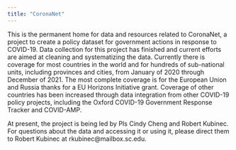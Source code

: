 ```yaml
---
title: "CoronaNet"
---
```


This is the permanent home for data and resources related to CoronaNet, a
project to create a policy dataset for government actions in response to 
COVID-19. Data collection for this project has finished and current efforts
are aimed at cleaning and systematizing the data. Currently there is coverage
for most countries in the world and for hundreds of sub-national units, including
provinces and cities, from January of 2020 through December of 2021. The most complete 
coverage is for the European Union and Russia thanks for a EU Horizons Initiative grant.
Coverage of other countries has been increased through data integration from other 
COVID-19 policy projects, including the Oxford COVID-19 Government Response Tracker and
COVID-AMP.

At present, the project is being led by PIs Cindy Cheng and Robert Kubinec. For 
questions about the data and accessing it or using it, please direct them to Robert 
Kubinec at rkubinec@mailbox.sc.edu.
